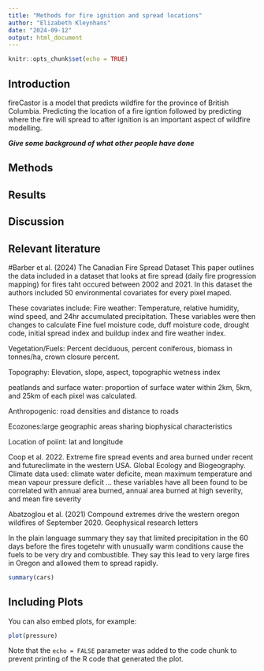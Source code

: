 ```yaml
---
title: "Methods for fire ignition and spread locations"
author: "Elizabeth Kleynhans"
date: "2024-09-12"
output: html_document
---
```


```r
knitr::opts_chunk$set(echo = TRUE)
```

## Introduction
fireCastor is a model that predicts wildfire for the province of British Columbia. 
Predicting the location of a fire igntion followed by predicting where the fire will spread to after ignition is an important aspect of wildfire modelling. 

***Give some background of what other people have done***

## Methods

## Results

## Discussion


## Relevant literature

#Barber et al. (2024) The Canadian Fire Spread Dataset
This paper outlines the data included in a dataset that looks at fire spread (daily fire progression mapping) for fires taht occured between 2002 and 2021. In this dataset the authors included 50 environmental covariates for every pixel maped.

These covariates  include:
Fire weather: Temperature, relative humidity, wind speed,  and 24hr accumulated precipitation. These variables were then changes to calculate Fine fuel moisture code, duff moisture code, drought code, initial spread index and buildup index and fire weather index.

Vegetation/Fuels: Percent deciduous, percent coniferous, biomass in tonnes/ha, crown closure percent.

Topography: Elevation, slope, aspect, topographic wetness index

peatlands and surface water: proportion of surface water within 2km, 5km, and 25km of each pixel was calculated.

Anthropogenic: road densities and distance to roads

Ecozones:large geographic areas sharing biophysical characteristics

Location of poiint: lat and longitude

##########################################
Coop et al. 2022. Extreme fire spread events and area burned under recent and futureclimate in the western USA. Global Ecology and Biogeography.
Climate data used: climate water deficite, mean maximum temperature and mean vapour pressure deficit ... these variables have all been found to be correlated with annual area burned, annual area burned at high severity, and mean fire severity

############################################
Abatzoglou et al. (2021) Compound extremes drive the western oregon wildfires of September 2020. Geophysical research letters


In the plain language summary they say that limited precipitation in the 60 days before the fires togetehr with unusually warm conditions cause the fuels to be very dry and combustible. They say this lead to very large fires in Oregon and allowed them to spread rapidly. 

```r
summary(cars)
```

## Including Plots

You can also embed plots, for example:

```r
plot(pressure)
```

Note that the `echo = FALSE` parameter was added to the code chunk to prevent printing of the R code that generated the plot.
